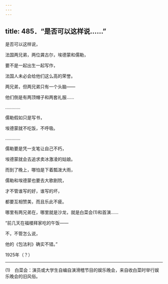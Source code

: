 ```yaml
---
---
---
```

title: 485．“是否可以这样说……”
---




是否可以这样说，

法国两兄弟，两位龚古尔，埃德蒙和儒勒，

要不是一起出生一起写作，

法国人未必会给他们这么高的荣誉。

两兄弟，但两兄弟只有一个头脑——

他们倒是有两顶帽子和两套礼服……

…………

儒勒假如只是写书，

埃德蒙就不吃饭，不呼吸。

…………

儒勒要是凭一支笔让自己不朽，

埃德蒙就会去追求卖冰激凌的姑娘。

而到了晚上，哪怕是下着瓢泼大雨，

儒勒和埃德蒙也要去大歌剧院，

才不管谁写的好，谁写的坏，

都要互相赞美，而且乐此不疲。

哪里有两兄弟在，哪里就是沙龙，就是白菜会(1)和首演……

“前几天在福楼拜家吃的午饭——

不，不管怎么说，

他的《包法利》确实不错。”

1925年（？）



* * *



(1)　白菜会：演员或大学生自编自演滑稽节目的娱乐晚会，来自收白菜时举行娱乐晚会的旧风俗。